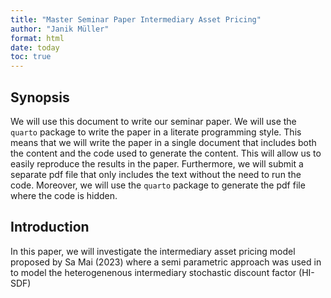 ```yaml
---
title: "Master Seminar Paper Intermediary Asset Pricing"
author: "Janik Müller"
format: html
date: today
toc: true
---
```


## Synopsis
We will use this document to write our seminar paper. We will use the `quarto` package to write the paper in a literate programming style. This means that we will write the paper in a single document that includes both the content and the code used to generate the content. This will allow us to easily reproduce the results in the paper. Furthermore, we will submit a separate pdf file that only includes the text without the need to run the code. Moreover, we will use the `quarto` package to generate the pdf file where the code is hidden. 

## Introduction

In this paper, we will investigate the intermediary asset pricing model proposed by Sa Mai (2023) where a semi parametric approach was used in to model the heterogenenous intermediary stochastic discount factor (HI-SDF)

